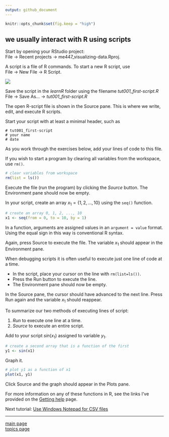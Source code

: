 ```yaml
---
output: github_document
---
```


```r
knitr::opts_chunk$set(fig.keep = "high")
```

## we usually interact with R using scripts

Start by opening your RStudio project:<br> 
File $\rightarrow$ Recent projects $\rightarrow$ me447_visualizing-data.Rproj.

A script is a file of R commands. To start a new R script, use<br>
File $\rightarrow$ New File $\rightarrow$ R Script.

![](../images/panes-4.png)

Save the script in the *learnR* folder using the filename *tut001_first-script.R*<br>
File $\rightarrow$ Save As... $\rightarrow$ *tut001_first-script.R*

The open R-script file is shown in the Source pane. This is where
we write, edit, and execute R scripts.

Start your script with at least a minimal header, such as

```
# tut001_first-script
# your name
# date
```

As you work through the exercises below, add your lines of code
to this file.

If you wish to start a program by clearing all variables from the
workspace, use `rm()`.

```r
# clear variables from workspace
rm(list = ls())
```

Execute the file (run the program) by clicking the *Source* button.
The Environment pane should now be empty.

In your script, create an array $x_1 = \{1, 2, ..., 10\}$ using the `seq()` function.

```r
# create an array 0, 1, 2, ..., 10
x1 <- seq(from = 0, to = 10, by = 1)
```

In a function, arguments are assigned values in an `argument = value`
format. Using the equal sign in this way is conventional R syntax.

Again, press Source to execute the file. The variable $x_1$ should
appear in the Environment pane.

When debugging scripts it is often useful to execute just one line of
code at a time.

- In the script, place your cursor on the line with `rm(list=ls())`.
- Press the Run button to execute the line.
- The Environment pane should now be empty.

In the Source pane, the cursor should have advanced to the next
line. Press Run again and the variable $x_1$ should reappear.

To summarize our two methods of executing lines of script: 

1. *Run* to execute one line at a time.
2. *Source* to execute an entire script.

Add to your script $sin(x_1)$ assigned to variable $y_1$.

```r
# create a second array that is a function of the first
y1 <- sin(x1)
```

Graph it.

```r
# plot y1 as a function of x1
plot(x1, y1)
```

Click Source and the graph should appear in the Plots pane.

For more information on any of these functions in R, see the links I've provided on the [Getting help](cm/admin-04_getting-help.md) page. 




Next tutorial: [Use Windows Notepad for CSV files](tut-04_notepad-for-csv.md)

---

[main page](../README.md)<br> 
[topics page](README-by-topic.md)
